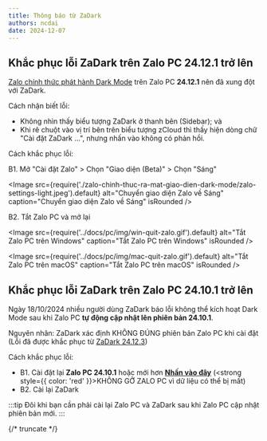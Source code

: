 ```yaml
---
title: Thông báo từ ZaDark
authors: ncdai
date: 2024-12-07
---
```


## Khắc phục lỗi ZaDark trên Zalo PC 24.12.1 trở lên

[Zalo chính thức phát hành Dark Mode](https://zadark.com/blog/zalo-chinh-thuc-ra-mat-giao-dien-dark-mode) trên Zalo PC **24.12.1** nên đã xung đột với ZaDark.

Cách nhận biết lỗi:
- Không nhìn thấy biểu tượng ZaDark ở thanh bên (Sidebar); và
- Khi rê chuột vào vị trí bên trên biểu tượng zCloud thì thấy hiện dòng chữ "Cài đặt ZaDark ...", nhưng nhấn vào không có phản hồi.

Cách khắc phục lỗi:

B1. Mở "Cài đặt Zalo" > Chọn "Giao diện (Beta)" > Chọn "Sáng"

<Image
  src={require('./zalo-chinh-thuc-ra-mat-giao-dien-dark-mode/zalo-settings-light.jpeg').default}
  alt="Chuyển giao diện Zalo về Sáng"
  caption="Chuyển giao diện Zalo về Sáng"
  isRounded
/>

B2. Tắt Zalo PC và mở lại

<Image src={require('../docs/pc/img/win-quit-zalo.gif').default} alt="Tắt Zalo PC trên Windows" caption="Tắt Zalo PC trên Windows" isRounded />

<Image src={require('../docs/pc/img/mac-quit-zalo.gif').default} alt="Tắt Zalo PC trên macOS" caption="Tắt Zalo PC trên macOS" isRounded />

## Khắc phục lỗi ZaDark trên Zalo PC 24.10.1 trở lên

Ngày 18/10/2024 nhiều người dùng ZaDark báo lỗi không thể kích hoạt Dark Mode sau khi Zalo PC **tự động cập nhật lên phiên bản 24.10.1**.

Nguyên nhân: ZaDark xác định KHÔNG ĐÚNG phiên bản Zalo PC khi cài đặt (Lỗi đã được khắc phục từ [ZaDark 24.12.3](https://zadark.com/blog/changelog#zadark-24123))

Cách khắc phục lỗi:
- B1. Cài đặt lại **Zalo PC 24.10.1** hoặc mới hơn [**Nhấn vào đây**](https://zalo.me/pc) (<strong style={{ color: 'red' }}>KHÔNG GỠ ZALO PC</strong> vì dữ liệu có thể bị mất)
- B2. Cài lại ZaDark

:::tip
Đôi khi bạn cần phải cài lại Zalo PC và ZaDark sau khi Zalo PC cập nhật phiên bản mới.
:::

{/* truncate */}

